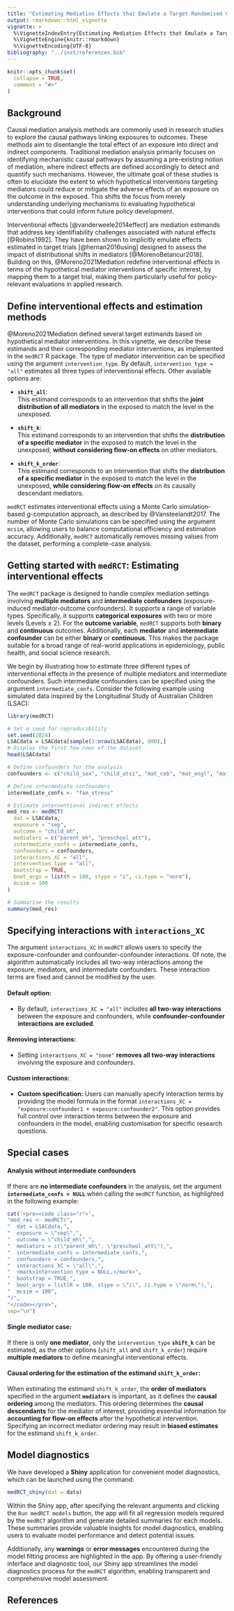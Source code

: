 ```yaml
---
title: "Estimating Mediation Effects that Emulate a Target Randomised Controlled Trial"
output: rmarkdown::html_vignette
vignette: >
  %\VignetteIndexEntry{Estimating Mediation Effects that Emulate a Target Randomised Controlled Trial}
  %\VignetteEngine{knitr::rmarkdown}
  %\VignetteEncoding{UTF-8}
bibliography: "../inst/references.bib"
---
```


```r
knitr::opts_chunk$set(
  collapse = TRUE,
  comment = "#>"
)
```

## Background

Causal mediation analysis methods are commonly used in research studies to explore the causal pathways linking exposures to outcomes. These methods aim to disentangle the total effect of an exposure into direct and indirect components. Traditional mediation analysis primarily focuses on identifying mechanistic causal pathways by assuming a pre-existing notion of mediation, where indirect effects are defined accordingly to detect and quantify such mechanisms. However, the ultimate goal of these studies is often to elucidate the extent to which hypothetical interventions targeting mediators could reduce or mitigate the adverse effects of an exposure on the outcome in the exposed. This shifts the focus from merely understanding underlying mechanisms to evaluating hypothetical interventions that could inform future policy development.

Interventional effects [@vanderweele2014effect] are mediation estimands that address key identifiability challenges associated with natural effects [@Robins1992]. They have been shown to implicitly emulate effects estimated in target trials [@hernan2016using] designed to assess the impact of distributional shifts in mediators [@MorenoBetancur2018]. Building on this, @Moreno2021Mediation redefine interventional effects in terms of the hypothetical mediator interventions of specific interest, by mapping them to a target trial, making them particularly useful for policy-relevant evaluations in applied research.

## Define interventional effects and estimation methods

@Moreno2021Mediation defined several target estimands based on hypothetical mediator interventions. In this vignette, we describe these estimands and their corresponding mediator interventions, as implemented in the `medRCT` R package. The type of mediator intervention can be specified using the argument `intervention_type`. By default, `intervention_type = "all"` estimates all three types of interventional effects. Other available options are:
 
 - **`shift_all`**:  
  This estimand corresponds to an intervention that shifts the **joint distribution of all mediators** in the exposed to match the level in the unexposed.
 - **`shift_k`**:  
  This estimand corresponds to an intervention that shifts the **distribution of a specific mediator** in the exposed to match the level in the unexposed, **without considering flow-on effects** on other mediators.

 - **`shift_k_order`**:  
  This estimand corresponds to an intervention that shifts the **distribution of a specific mediator** in the exposed to match the level in the unexposed, **while considering flow-on effects** on its causally descendant mediators.

`medRCT` estimates interventional effects using a Monte Carlo simulation-based g-computation approach, as described by @Vansteelandt2017. The number of Monte Carlo simulations can be specified using the argument `mcsim`, allowing users to balance computational efficiency and estimation accuracy. Additionally, `medRCT` automatically removes missing values from the dataset, performing a complete-case analysis.


## Getting started with `medRCT`: Estimating interventional effects

The `medRCT` package is designed to handle complex mediation settings involving **multiple mediators** and **intermediate confounders** (exposure-induced mediator-outcome confounders). It supports a range of variable types. Specifically, it supports **categorical exposures** with two or more levels (Levels $\geq$ 2). For the **outcome variable**, `medRCT` supports both **binary** and **continuous** outcomes. Additionally, each **mediator** and **intermediate confounder** can be either **binary** or **continuous**. This makes the package suitable for a broad range of real-world applications in epidemiology, public health, and social science research. 

We begin by illustrating how to estimate three different types of interventional effects in the presence of multiple mediators and intermediate confounders. Such intermediate confounders can be specified using the argument `intermediate_confs`. Consider the following example using simulated data inspired by the Longitudinal Study of Australian Children (LSAC):


```r
library(medRCT)

# Set a seed for reproducibility
set.seed(2024)
LSACdata = LSACdata[sample(1:nrow(LSACdata), 800),]
# Display the first few rows of the dataset
head(LSACdata)

# Define confounders for the analysis
confounders <- c("child_sex", "child_atsi", "mat_cob", "mat_engl", "mat_age")

# Define intermediate confounders
intermediate_confs <- "fam_stress"

# Estimate interventional indirect effects
med_res <- medRCT(
  dat = LSACdata,                      
  exposure = "sep",                    
  outcome = "child_mh",                
  mediators = c("parent_mh", "preschool_att"), 
  intermediate_confs = intermediate_confs, 
  confounders = confounders,
  interactions_XC = "all",
  intervention_type = "all",
  bootstrap = TRUE,
  boot_args = list(R = 100, stype = "i", ci.type = "norm"),
  mcsim = 100                          
)

# Summarise the results
summary(med_res)
```


## Specifying interactions with `interactions_XC`

The argument `interactions_XC` in `medRCT` allows users to specify the exposure-confounder and confounder-confounder interactions. Of note, the algorithm automatically includes all two-way interactions among the exposure, mediators, and intermediate confounders. These interaction terms are fixed and cannot be modified by the user.

#### Default option:  
- By default, `interactions_XC = "all"` includes **all two-way interactions** between the exposure and confounders, while **confounder-confounder interactions are excluded**.

#### Removing interactions:  
- Setting `interactions_XC = "none"` **removes all two-way interactions** involving the exposure and confounders.  

#### Custom interactions:  
- **Custom specification:** Users can manually specify interaction terms by providing the model formula in the format `interactions_XC = "exposure:confounder1 + exposure:confounder2"`. This option provides full control over interaction terms between the exposure and confounders in the model, enabling customisation for specific research questions.  

## Special cases

#### Analysis without intermediate confounders

If there are **no intermediate confounders** in the analysis, set the argument **`intermediate_confs = NULL`** when calling the `medRCT` function, as highlighted in the following example:

```r
cat('<pre><code class="r">',
"med_res <- medRCT(",
"  dat = LSACdata,",
"  exposure = \"sep\",",
"  outcome = \"child_mh\",",
"  mediators = c(\"parent_mh\", \"preschool_att\"),",
"  intermediate_confs = intermediate_confs,",
"  confounders = confounders,",
"  interactions_XC = \"all\",",
"  <mark>intervention_type = NULL,</mark>",
"  bootstrap = TRUE,",
"  boot_args = list(R = 100, stype = \"i\", ci.type = \"norm\"),",
"  mcsim = 100",
")",
"</code></pre>",
sep="\n")
```

#### Single mediator case:  
If there is only **one mediator**, only the `intervention_type` **`shift_k`** can be estimated, as the other options (`shift_all` and `shift_k_order`) require **multiple mediators** to define meaningful interventional effects.

#### Causal ordering for the estimation of the estimand `shift_k_order`:  
When estimating the estimand `shift_k_order`, the **order of mediators** specified in the argument **`mediators`** is important, as it defines the **causal ordering** among the mediators. This ordering determines the **causal descendants** for the mediator of interest, providing essential information for **accounting for flow-on effects** after the hypothetical intervention. Specifying an incorrect mediator ordering may result in **biased estimates** for the estimand `shift_k_order`. 

## Model diagnostics

We have developed a **Shiny** application for convenient model diagnostics, which can be launched using the command:  

```r
medRCT_shiny(dat = data)
```
Within the Shiny app, after specifying the relevant arguments and clicking the `Run medRCT models` button, the app will fit all regression models required by the `medRCT` algorithm and generate detailed summaries for each models. These summaries provide valuable insights for model diagnostics, enabling users to evaluate model performance and detect potential issues. 

Additionally, any **warnings** or **error messages** encountered during the model fitting process are highlighted in the app. By offering a user-friendly interface and diagnostic tool, our Shiny app streamlines the model diagnostics process for the `medRCT` algorithm, enabling transparent and comprehensive model assessment.


<!-- others:
interpret, mi
-->
## References
